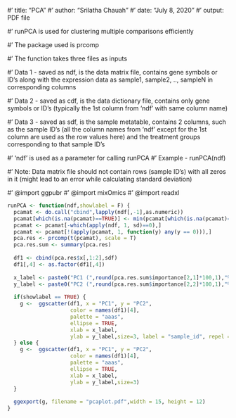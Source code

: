 #' title: "PCA"
#' author: "Srilatha Chauah"
#' date: "July 8, 2020"
#' output: PDF file

#' runPCA is used for clustering multiple comparisons efficiently

#' The package used is prcomp

#' The function takes three files as inputs

#' Data 1 - saved as ndf, is the data matrix file, contains gene symbols or ID's along with the expression data as sample1, sample2, .., sampleN in corresponding columns

#' Data 2 - saved as cdf, is the data dictionary file, contains only gene symbols or ID's (typically the 1st column from 'ndf' with same column name)

#' Data 3 - saved as sdf, is the sample metatable, contains 2 columns, such as the sample ID's (all the column names from 'ndf' except for the 1st column are used as the row values here) and the treatment groups corresponding to that sample ID's

#' 'ndf' is used as a parameter for calling runPCA
#' Example - runPCA(ndf)

#' Note: Data matrix file should not contain rows (sample ID's) with all zeros in it (might lead to an error while calculating standard deviation)

#' @import ggpubr
#' @import mixOmics
#' @import readxl

```{r}
runPCA <- function(ndf,showlabel = F) {
  pcamat <- do.call("cbind",lapply(ndf[,-1],as.numeric))
  pcamat[which(is.na(pcamat)==TRUE)] <- min(pcamat[which(is.na(pcamat)==FALSE)])
  pcamat <- pcamat[-which(apply(ndf, 1, sd)==0),]
  pcamat <- pcamat[!(apply(pcamat, 1, function(y) any(y == 0))),]
  pca.res <- prcomp(t(pcamat), scale = T)
  pca.res.sum <- summary(pca.res)
  
  df1 <- cbind(pca.res$x[,1:2],sdf)
  df1[,4] <- as.factor(df1[,4])
  
  x_label <- paste0("PC1 (",round(pca.res.sum$importance[2,1]*100,1),"%)")
  y_label <- paste0("PC2 (",round(pca.res.sum$importance[2,2]*100,1),"%)")
  
  if(showlabel == TRUE) {
    g <-  ggscatter(df1, x = "PC1", y = "PC2",
                    color = names(df1)[4],
                    palette = "aaas",
                    ellipse = TRUE,
                    xlab = x_label,
                    ylab = y_label,size=3, label = "sample_id", repel = T)
  } else {
    g <-  ggscatter(df1, x = "PC1", y = "PC2",
                    color = names(df1)[4],
                    palette = "aaas",
                    ellipse = TRUE,
                    xlab = x_label,
                    ylab = y_label,size=3)
  }
  
  ggexport(g, filename = "pcaplot.pdf",width = 15, height = 12)
}
```

